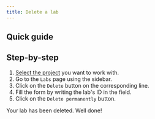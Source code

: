 ```yaml
---
title: Delete a lab
---
```



## Quick guide
<VideoPlayer src="https://cdn.csquare.run/docs/webm/delete-a-lab.webm" />

## Step-by-step
1. [Select the project](../projects/select-a-project) you want to work with.
2. Go to the `Labs` page using the sidebar.
3. Click on the `Delete` button on the corresponding line.
4. Fill the form by writing the lab's ID in the field.
5. Click on the `Delete permanently` button.

Your lab has been deleted. Well done!